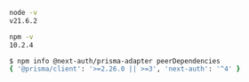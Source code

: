 ```zsh filename="node version check"
node -v
v21.6.2

npm -v
10.2.4

$ npm info @next-auth/prisma-adapter peerDependencies
{ '@prisma/client': '>=2.26.0 || >=3', 'next-auth': '^4' }
```


```zsh

```
```zsh

```